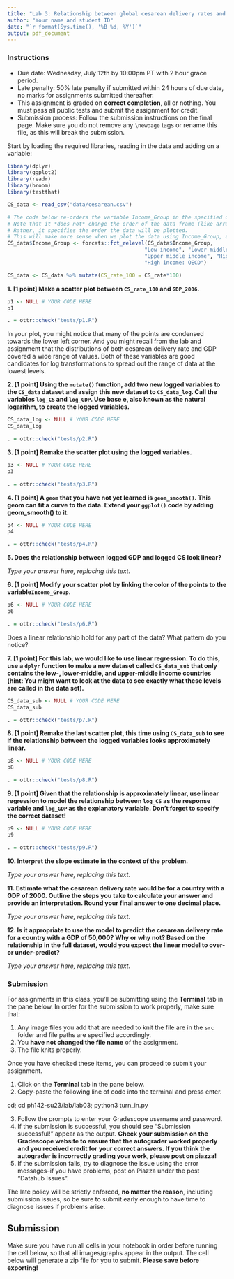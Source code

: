 ```yaml
---
title: "Lab 3: Relationship between global cesarean delivery rates and GDP"
author: "Your name and student ID"
date: "`r format(Sys.time(), '%B %d, %Y')`"
output: pdf_document
---
```


### Instructions 
* Due date: Wednesday, July 12th by 10:00pm PT with 2 hour grace period.
* Late penalty: 50% late penalty if submitted within 24 hours of due date, no marks for assignments submitted thereafter.
* This assignment is graded on **correct completion**, all or nothing. You must pass all public tests and submit the assignment for credit.
* Submission process: Follow the submission instructions on the final page. Make sure you do not remove any `\newpage` tags or rename this file, as this will break the submission.

Start by loading the required libraries, reading in the data and adding on a variable:

```r
library(dplyr)
library(ggplot2)
library(readr)
library(broom)
library(testthat)

CS_data <- read_csv("data/cesarean.csv")

# The code below re-orders the variable Income_Group in the specified order.
# Note that it *does not* change the order of the data frame (like arrange() does)
# Rather, it specifies the order the data will be plotted. 
# This will make more sense when we plot the data using Income_Group, and then again using Income_Group_order
CS_data$Income_Group <- forcats::fct_relevel(CS_data$Income_Group, 
                                            "Low income", "Lower middle income", 
                                            "Upper middle income", "High income: nonOECD", 
                                            "High income: OECD")

CS_data <- CS_data %>% mutate(CS_rate_100 = CS_rate*100)
```

\newpage 

**1. [1 point] Make a scatter plot between `CS_rate_100` and `GDP_2006`.**

```r
p1 <- NULL # YOUR CODE HERE
p1
```

```r
. = ottr::check("tests/p1.R")
```

In your plot, you might notice that many of the points are condensed towards the lower left corner. And you might recall from the lab and assignment that the distributions of both cesarean delivery rate and GDP covered a wide range of values. Both of these variables are good candidates for log transformations to spread out the range of data at the lowest levels.

\newpage

**2. [1 point] Using the `mutate()` function, add two new logged variables to the `CS_data` dataset and assign this new dataset to `CS_data_log`. Call the variables `log_CS` and `log_GDP`. Use base e, also known as the natural logarithm, to create the logged variables.**

```r
CS_data_log <- NULL # YOUR CODE HERE
CS_data_log
```

```r
. = ottr::check("tests/p2.R")
```

\newpage

**3. [1 point] Remake the scatter plot using the logged variables.**

```r
p3 <- NULL # YOUR CODE HERE
p3
```

```r
. = ottr::check("tests/p3.R")
```

\newpage

**4. [1 point] A `geom` that you have not yet learned is `geom_smooth()`. This geom can fit a curve to the data. Extend your `ggplot()` code by adding geom_smooth() to it.**

```r
p4 <- NULL # YOUR CODE HERE
p4
```

```r
. = ottr::check("tests/p4.R")
```

**5. Does the relationship between logged GDP and logged CS look linear?**

_Type your answer here, replacing this text._

\newpage 

**6. [1 point] Modify your scatter plot by linking the color of the points to the variable`Income_Group`.**

```r
p6 <- NULL # YOUR CODE HERE
p6
```

```r
. = ottr::check("tests/p6.R")
```

Does a linear relationship hold for any part of the data? What pattern do you notice?

\newpage

**7. [1 point] For this lab, we would like to use linear regression. To do this, use a `dplyr` function to make a new dataset called `CS_data_sub` that only contains the low-, lower-middle, and upper-middle income countries (hint: You might want to look at the data to see exactly what these levels are called in the data set).**

```r
CS_data_sub <- NULL # YOUR CODE HERE
CS_data_sub
```

```r
. = ottr::check("tests/p7.R")
```

\newpage

**8. [1 point] Remake the last scatter plot, this time using `CS_data_sub` to see if the relationship between the logged variables looks approximately linear.**

```r
p8 <- NULL # YOUR CODE HERE
p8
```

```r
. = ottr::check("tests/p8.R")
```

**9. [1 point] Given that the relationship is approximately linear, use linear regression to model the relationship between `log_CS` as the response variable and `log_GDP` as the explanatory variable. Don't forget to specify the correct dataset!**

```r
p9 <- NULL # YOUR CODE HERE
p9
```

```r
. = ottr::check("tests/p9.R")
```

**10. Interpret the slope estimate in the context of the problem.**

_Type your answer here, replacing this text._

**11. Estimate what the cesarean delivery rate would be for a country with a GDP of 2000. Outline the steps you take to calculate your answer and provide an interpretation. Round your final answer to one decimal place.**

_Type your answer here, replacing this text._

**12. Is it appropriate to use the model to predict the cesarean delivery rate for a country with a GDP of 50,000? Why or why not? Based on the relationship in the full dataset, would you expect the linear model to over- or under-predict?**

_Type your answer here, replacing this text._

\newpage

### Submission

For assignments in this class, you'll be submitting using the **Terminal** tab in the pane below. In order for the submission to work properly, make sure that:

1. Any image files you add that are needed to knit the file are in the `src` folder and file paths are specified accordingly.
2. You **have not changed the file name** of the assignment.
3. The file knits properly.

Once you have checked these items, you can proceed to submit your assignment.

1. Click on the **Terminal** tab in the pane below.
2. Copy-paste the following line of code into the terminal and press enter.

cd; cd ph142-su23/lab/lab03; python3 turn_in.py

3. Follow the prompts to enter your Gradescope username and password.
4. If the submission is successful, you should see "Submission successful!" appear as the output. **Check your submission on the Gradescope website to ensure that the autograder worked properly and you received credit for your correct answers. If you think the autograder is incorrectly grading your work, please post on piazza!**
5. If the submission fails, try to diagnose the issue using the error messages--if you have problems, post on Piazza under the post "Datahub Issues".

The late policy will be strictly enforced, **no matter the reason**, including submission issues, so be sure to submit early enough to have time to diagnose issues if problems arise.

## Submission

Make sure you have run all cells in your notebook in order before running the cell below, so that all images/graphs appear in the output. The cell below will generate a zip file for you to submit. **Please save before exporting!**
